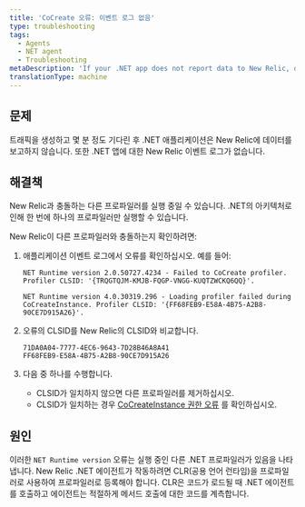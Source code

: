 ```yaml
---
title: 'CoCreate 오류: 이벤트 로그 없음'
type: troubleshooting
tags:
  - Agents
  - NET agent
  - Troubleshooting
metaDescription: 'If your .NET app does not report data to New Relic, or if it does not have an event log, check for profiler conflicts.'
translationType: machine
---
```


## 문제

트래픽을 생성하고 몇 분 정도 기다린 후 .NET 애플리케이션은 New Relic에 데이터를 보고하지 않습니다. 또한 .NET 앱에 대한 New Relic 이벤트 로그가 없습니다.

## 해결책

New Relic과 충돌하는 다른 프로파일러를 실행 중일 수 있습니다. .NET의 아키텍처로 인해 한 번에 하나의 프로파일러만 실행할 수 있습니다.

New Relic이 다른 프로파일러와 충돌하는지 확인하려면:

1. 애플리케이션 이벤트 로그에서 오류를 확인하십시오. 예를 들어:

   ```
   NET Runtime version 2.0.50727.4234 - Failed to CoCreate profiler. Profiler CLSID: '{TRQGTQJM-KMJB-FQGP-VNGG-KUQTZWCKQ6QQ}'.
   ```

   ```
   NET Runtime version 4.0.30319.296 - Loading profiler failed during CoCreateInstance. Profiler CLSID: '{FF68FEB9-E58A-4B75-A2B8-90CE7D915A26}'.
   ```

2. 오류의 CLSID를 New Relic의 CLSID와 비교합니다.

   ```
   71DA0A04-7777-4EC6-9643-7D28B46A8A41
   FF68FEB9-E58A-4B75-A2B8-90CE7D915A26
   ```

3. 다음 중 하나를 수행합니다.

   * CLSID가 일치하지 않으면 다른 프로파일러를 제거하십시오.
   * CLSID가 일치하는 경우 [CoCreateInstance 권한 오류](/docs/agents/net-agent/troubleshooting/cocreateinstance-errors-no-profiler-log) 를 확인하십시오.

## 원인

이러한 `NET Runtime version` 오류는 실행 중인 다른 .NET 프로파일러가 있음을 나타냅니다. New Relic .NET 에이전트가 작동하려면 CLR(공용 언어 런타임)을 프로파일러로 사용하여 프로파일러로 등록해야 합니다. CLR은 코드가 로드될 때 .NET 에이전트를 호출하고 에이전트는 적절하게 메서드 호출에 대한 코드를 계측합니다.